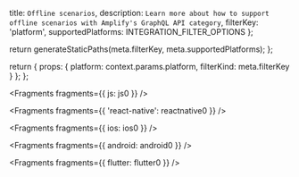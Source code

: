   title: `Offline scenarios`,
  description: `Learn more about how to support offline scenarios with Amplify's GraphQL API category`,
  filterKey: 'platform',
  supportedPlatforms: INTEGRATION_FILTER_OPTIONS
};



  return generateStaticPaths(meta.filterKey, meta.supportedPlatforms);
};

  return {
    props: {
      platform: context.params.platform,
      filterKind: meta.filterKey
    }
  };
};


<Fragments fragments={{ js: js0 }} />


<Fragments fragments={{ 'react-native': reactnative0 }} />


<Fragments fragments={{ ios: ios0 }} />


<Fragments fragments={{ android: android0 }} />


<Fragments fragments={{ flutter: flutter0 }} />
